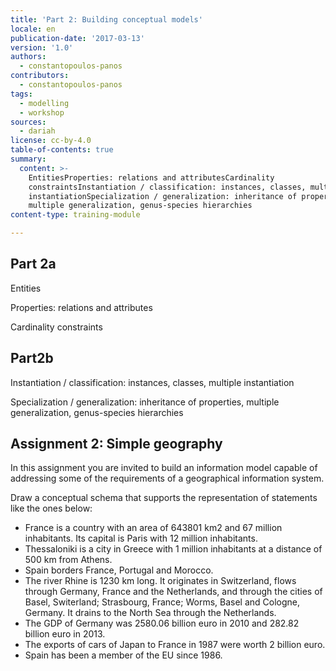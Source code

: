 ```yaml
---
title: 'Part 2: Building conceptual models'
locale: en
publication-date: '2017-03-13'
version: '1.0'
authors:
  - constantopoulos-panos
contributors:
  - constantopoulos-panos
tags:
  - modelling
  - workshop
sources:
  - dariah
license: cc-by-4.0
table-of-contents: true
summary:
  content: >-
    EntitiesProperties: relations and attributesCardinality
    constraintsInstantiation / classification: instances, classes, multiple
    instantiationSpecialization / generalization: inheritance of properties,
    multiple generalization, genus-species hierarchies
content-type: training-module

---
```


## Part 2a

Entities

Properties: relations and attributes

Cardinality constraints

<IframeElement w={840} h={450} alt="" src="https://www.youtube.com/embed/tSqgIxKPZv8" />

## Part2b

Instantiation / classification: instances, classes, multiple instantiation

Specialization / generalization: inheritance of properties, multiple generalization, genus-species hierarchies

<IframeElement w={840} h={450} alt="" src="https://www.youtube.com/embed/yxiWWSe08Og" />

## Assignment 2: Simple geography

In this assignment you are invited to build an information model capable of addressing some of the requirements of a geographical information system.

Draw a conceptual schema that supports the representation of statements like the ones below:

* France is a country with an area of 643801 km2 and 67 million inhabitants. Its capital is Paris with 12 million inhabitants.
* Thessaloniki is a city in Greece with 1 million inhabitants at a distance of 500 km from Athens.
* Spain borders France, Portugal and Morocco.
* The river Rhine is 1230 km long. It originates in Switzerland, flows through Germany, France and the Netherlands, and through the cities of Basel, Switerland; Strasbourg, France; Worms, Basel and Cologne, Germany. It drains to the North Sea through the Netherlands.
* The GDP of Germany was 2580.06 billion euro in 2010 and 282.82 billion euro in 2013.
* The exports of cars of Japan to France in 1987 were worth 2 billion euro.
* Spain has been a member of the EU since 1986.
